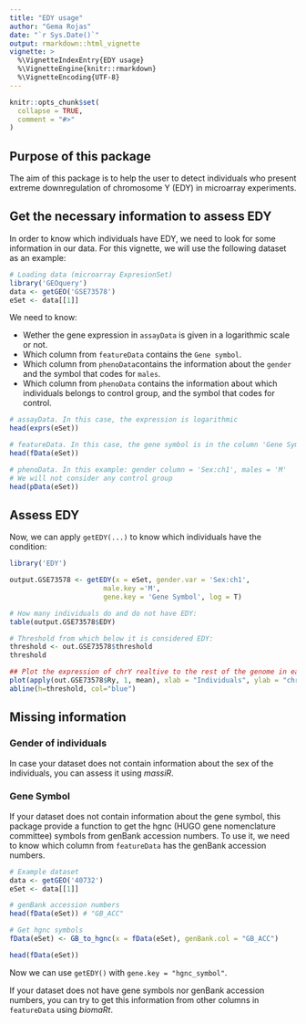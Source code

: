 ```yaml
---
title: "EDY usage"
author: "Gema Rojas"
date: "`r Sys.Date()`"
output: rmarkdown::html_vignette
vignette: >
  %\VignetteIndexEntry{EDY usage}
  %\VignetteEngine{knitr::rmarkdown}
  %\VignetteEncoding{UTF-8}
---
```


```r
knitr::opts_chunk$set(
  collapse = TRUE,
  comment = "#>"
)
```

## Purpose of this package

The aim of this package is to help the user to detect individuals who present extreme downregulation of chromosome Y (EDY) in microarray experiments.

## Get the necessary information to assess EDY

In order to know which individuals have EDY, we need to look for some information in our data. For this vignette, we will use the following dataset as an example:

```r
# Loading data (microarray ExpresionSet)
library('GEOquery')
data <- getGEO('GSE73578')
eSet <- data[[1]]
```

We need to know:

- Wether the gene expression in `assayData` is given in a logarithmic scale or not. 
- Which column from `featureData` contains the `Gene symbol`.
- Which column from `phenoData`contains the information about the `gender` and the symbol that codes for `males`.
- Which column from `phenoData` contains the information about which individuals belongs to control group, and the symbol that codes for control. 

```r
# assayData. In this case, the expression is logarithmic
head(exprs(eSet))

# featureData. In this case, the gene symbol is in the column 'Gene Symbol'
head(fData(eSet))

# phenoData. In this example: gender column = 'Sex:ch1', males = 'M'
# We will not consider any control group
head(pData(eSet))
```

## Assess EDY

Now, we can apply `getEDY(...)` to know which individuals have the condition:

```r
library('EDY')

output.GSE73578 <- getEDY(x = eSet, gender.var = 'Sex:ch1',
                       male.key ='M', 
                       gene.key = 'Gene Symbol', log = T)

# How many individuals do and do not have EDY:
table(output.GSE73578$EDY)

# Threshold from which below it is considered EDY:
threshold <- out.GSE73578$threshold
threshold

## Plot the expression of chrY realtive to the rest of the genome in each individual:
plot(apply(out.GSE73578$Ry, 1, mean), xlab = "Individuals", ylab = "chrY / autosomomes")
abline(h=threshold, col="blue")
```

## Missing information

### Gender of individuals

In case your dataset does not contain information about the sex of the individuals, you can assess it using *massiR*.

### Gene Symbol

If your dataset does not contain information about the gene symbol, this package provide a function to get the hgnc (HUGO gene nomenclature committee) symbols from genBank accession numbers. To use it, we need to know which column from `featureData` has the genBank accession numbers.

```r
# Example dataset 
data <- getGEO('40732')
eSet <- data[[1]]

# genBank accession numbers 
head(fData(eSet)) # "GB_ACC" 

# Get hgnc symbols
fData(eSet) <- GB_to_hgnc(x = fData(eSet), genBank.col = "GB_ACC")

head(fData(eSet))
```

Now we can use `getEDY()` with `gene.key = "hgnc_symbol"`.

If your dataset does not have gene symbols nor genBank accession numbers, you can try to get this information from other columns in `featureData` using *biomaRt*.

[massiR]: https://bioconductor.org/packages/release/bioc/html/massiR.html
[biomaRt]: https://bioconductor.org/packages/release/bioc/html/biomaRt.html
